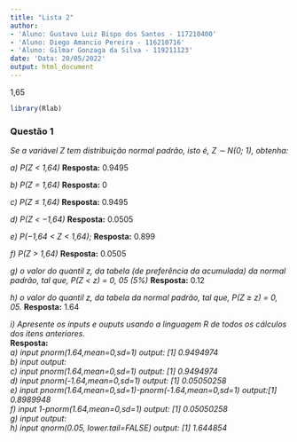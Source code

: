 ```yaml
---
title: "Lista 2"
author: 
- 'Aluno: Gustavo Luiz Bispo dos Santos - 117210400'
- 'Aluno: Diego Amancio Pereira - 116210716'
- 'Aluno: Gilmar Gonzaga da Silva - 119211123'
date: 'Data: 20/05/2022'
output: html_document
---
```

1,65
```r
library(Rlab)
```

### Questão 1
_Se a variável Z tem distribuição normal padrão, isto é, Z ∼ N(0; 1), obtenha:_

_a) P(Z < 1,64)_
**Resposta:** 0.9495

_b) P(Z = 1,64)_
**Resposta:** 0

_c) P(Z ≤ 1,64)_
**Resposta:** 0.9495

_d) P(Z < −1,64)_
**Resposta:** 0.0505

_e) P(−1,64 < Z < 1,64);_
**Resposta:** 0.899

_f) P(Z > 1,64)_
**Resposta:** 0.0505

_g) o valor do quantil z, da tabela (de preferência da acumulada) da normal padrão, tal que, P(Z < z) = 0, 05 (5%)_
**Resposta:** 0.12

_h) o valor do quantil z, da tabela da normal padrão, tal que, P(Z ≥ z) = 0, 05._
**Resposta:** 1.64

_i) Apresente os inputs e ouputs usando a linguagem R de todos os cálculos dos itens anteriores._
<br />
**Resposta:**
<br />
_a) input pnorm(1.64,mean=0,sd=1) output: [1] 0.9494974_
<br />
_b) input  output:_
<br />
_c) input pnorm(1.64,mean=0,sd=1) output: [1] 0.9494974_
<br />
_d) input pnorm(-1.64,mean=0,sd=1) output: [1] 0.05050258_
<br />
_e) input pnorm(1.64,mean=0,sd=1)-pnorm(-1.64,mean=0,sd=1) output:[1] 0.8989948 _
<br />
_f) input 1-pnorm(1.64,mean=0,sd=1) output: [1] 0.05050258_
<br />
_g) input output: _
<br />
_h) input qnorm(0.05, lower.tail=FALSE) output: [1] 1.644854_

<br /><br /><br /><br /><br />

